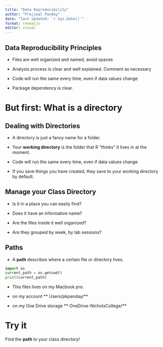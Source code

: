 ```yaml
---
title: "Data Reproducibility"
author: "Prajjwal Panday"
date: "last updated: `r Sys.Date()`"
format: revealjs
editor: visual
---
```


## Data Reproducibility Principles

- Files are well organized and named, avoid spaces 

- Analysis process is clear and well explained. Comment as necessary 

- Code will run the same every time, even if data values change 

- Package dependency is clear. 


# But first: What is a directory


## Dealing with Directories

- A directory is just a fancy name for a folder.

- Your **working directory** is the folder that R "thinks" it lives in at the moment.

- Code will run the same every time, even if data values change 

- If you save things you have created, they save to your working directory by default.

## Manage your Class Directory

- Is it in a place you can easily find?

- Does it have an informative name?

- Are the files inside it well organized? 

- Are they grouped by week, by lab sessions?

## Paths

- A **path** describes where a certain file or directory lives.

```python
import os
current_path = os.getcwd()
print(current_path)
```
- This files lives on my Macbook pro.

- on my account ** Users/pkpanday/**

- on my One Drive storage ** OneDrive-NicholsCollege/**

# Try it

Find the **path** to your class directory!